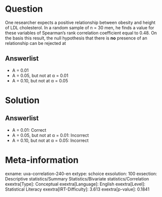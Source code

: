Question
========

One researcher expects a positive relationship between obesity and height of LDL cholesterol. In a random sample of n = 30 men, he finds a value for these variables of Spearman's rank correlation coefficient equal to 0.48. On the basis this result, the null hypothesis that there is **no** presence of an relationship can be rejected at

Answerlist
----------

* Α = 0.01
* Α = 0.05, but not at α = 0.01
* Α = 0.10, but not at α = 0.05

Solution
========

Answerlist
----------

* Α = 0.01: Correct
* Α = 0.05, but not at α = 0.01: Incorrect
* Α = 0.10, but not at α = 0.05: Incorrect

Meta-information
================
exname: uva-correlation-240-en
extype: schoice
exsolution: 100
exsection: Descriptive statistics/Summary Statistics/Bivariate statistics/Correlation
exextra[Type]: Conceptual
exextra[Language]: English
exextra[Level]: Statistical Literacy
exextra[IRT-Difficulty]: 3.613
exextra[p-value]: 0.1841
